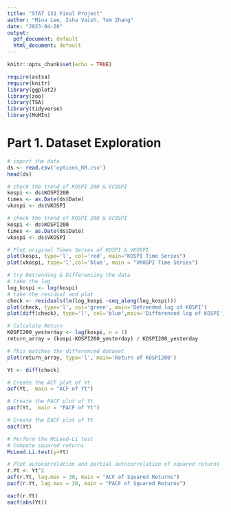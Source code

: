 ```yaml
---
title: "STAT 131 Final Project"
author: "Mina Lee, Isha Vaish, Tom Zhang"
date: "2023-04-20"
output:
  pdf_document: default
  html_document: default
---
```


```r
knitr::opts_chunk$set(echo = TRUE)

require(astsa)
require(knitr)
library(ggplot2)
library(zoo)
library(TSA)
library(tidyverse)
library(MuMIn)
```


# Part 1. Dataset Exploration

```r
# import the data
ds <- read.csv('options_KR.csv')
head(ds)
```

```r
# check the trend of KOSPI 200 & VCOSPI
kospi <- ds$KOSPI200
times <- as.Date(ds$Date)
vkospi <- ds$VKOSPI
```


```r
# check the trend of KOSPI 200 & VCOSPI
kospi <- ds$KOSPI200
times <- as.Date(ds$Date)
vkospi <- ds$VKOSPI
```


```r
# Plot original Times Series of KOSPI & VKOSPI
plot(kospi, type='l', col='red', main="KOSPI Time Series")
plot(vkospi, type='l',col='blue', main = "VKOSPI Time Series")
```

```r
# try Detrending & Differencing the data
# take the log
log_kospi <- log(kospi)
# take the residual and plot
check <- residuals(lm(log_kospi ~seq_along(log_kospi)))
plot(check, type='l', col='green', main='Detrended log of KOSPI')
plot(diff(check), type='l', col='blue',main='Differenced log of KOSPI')
```

```r
# Calculate Return 
KOSPI200_yesterday <- lag(kospi, n = 1)
return_array = (kospi-KOSPI200_yesterday) / KOSPI200_yesterday
```

```r
# This matches the differenced dataset
plot(return_array, type='l', main='Return of KOSPI200')
```



```r
Yt <- diff(check)

# Create the ACF plot of Yt
acf(Yt,  main = "ACF of Yt")

# Create the PACF plot of Yt
pacf(Yt,  main = "PACF of Yt")

# Create the EACF plot of Yt
eacf(Yt)
```

```r
# Perform the McLeod-Li test
# Compute squared returns
McLeod.Li.test(y=Yt)
```


```r
# Plot autocorrelation and partial autocorrelation of squared returns
r.Yt <- Yt^2
acf(r.Yt, lag.max = 30, main = "ACF of Squared Returns")
pacf(r.Yt, lag.max = 30, main = "PACF of Squared Returns")
```


```r
eacf(r.Yt)
eacf(abs(Yt))
```


